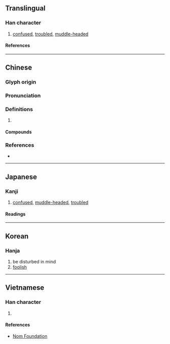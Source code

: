 {{also|愦}}
{{character info/new}}
==Translingual==

===Han character===
{{Han char|rn=61|rad=心|as=12|sn=15|four=95086|canj=PLMC|ids=⿰忄貴}}

# [[confused]], [[troubled]], [[muddle-headed]]

====References====
{{Han ref|kx=0402.170|dkj=11211|dj=0742.200|hdz=42354.070|uh=6192}}

----

==Chinese==
{{zh-forms|s=愦}}

===Glyph origin===
{{Han etym}}

===Pronunciation===
{{zh-pron
|m=kuì
|c=kui2,kui3
|mc=y
|oc=y
|cat=
}}

===Definitions===
{{zh-hanzi}}

# {{rfdef|zh}}

====Compounds====
{{zh-der|憒亂|憒眊|憒憒|懵憒|消愁釋憒}}

===References===
* {{R:yue:mfccd}}

----

==Japanese==

===Kanji===
{{ja-kanji|grade=|rs=心12}}

# [[confused]], [[muddle-headed]], [[troubled]]

====Readings====
{{rfv-etymology|ja}}
{{ja-readings
|goon=け<け<くゑ
|kanon=かい<くわい<!--
|kanyoon=がい<ぐわい
-->|kun=みだ-れる
}}

----

==Korean==

===Hanja===
{{ko-hanja|궤}}

# be disturbed in mind
# [[foolish]]

----

==Vietnamese==

===Han character===
{{vi-readings|rs=心12|reading=hội}}

# {{defn|vi|sort=心12}}

====References====
* [http://nomfoundation.org/common/nom_details.php?codepoint=6192 Nom Foundation]